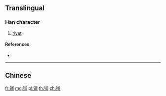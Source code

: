 {{character info/new}}
{{also|鉚}}
==Translingual==

===Han character===
{{Han char|rn=167|rad=钅|as=05|sn=10|four=|canj=CHHL,OPHHL,XCHHL|ids=⿰钅卯}}

# [[rivet]]

====References====
* {{Han ref|kx=1328.061|hdz=64190.050|uh=94C6|ud=38086}}

----

==Chinese==
{{zh-see|鉚}}

[[fr:铆]]
[[mg:铆]]
[[pl:铆]]
[[th:铆]]
[[zh:铆]]